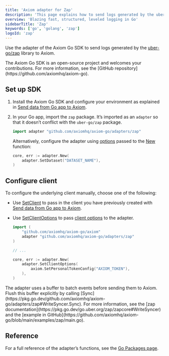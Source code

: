```yaml
---
title: 'Axiom adapter for Zap'
description: 'This page explains how to send logs generated by the uber-go/zap library to Axiom.'
overview: 'Blazing fast, structured, leveled logging in Go'
sidebarTitle: 'Zap'
keywords: ['go', 'golang', 'zap']
logoId: 'zap'
---
```



Use the adapter of the Axiom Go SDK to send logs generated by the [uber-go/zap](https://github.com/uber-go/zap) library to Axiom.

<Note>
The Axiom Go SDK is an open-source project and welcomes your contributions. For more information, see the [GitHub repository](https://github.com/axiomhq/axiom-go).
</Note>

<Prerequisites />

## Set up SDK

1. Install the Axiom Go SDK and configure your environment as explained in [Send data from Go app to Axiom](/guides/go).
1. In your Go app, import the `zap` package. It’s imported as an `adapter` so that it doesn’t conflict with the `uber-go/zap` package.

    ```go
    import adapter "github.com/axiomhq/axiom-go/adapters/zap"
    ```

    Alternatively, configure the adapter using [options](https://pkg.go.dev/github.com/axiomhq/axiom-go/adapters/zap#Option) passed to the [New](https://pkg.go.dev/github.com/axiomhq/axiom-go/adapters/zap#New) function:

    ```go
    core, err := adapter.New(
        adapter.SetDataset("DATASET_NAME"),
    )
    ```

    <ReplaceDataset />

## Configure client

To configure the underlying client manually, choose one of the following:

- Use [SetClient](https://pkg.go.dev/github.com/axiomhq/axiom-go/adapters/zap#SetClient) to pass in the client you have previously created with [Send data from Go app to Axiom](/guides/go).
- Use [SetClientOptions](https://pkg.go.dev/github.com/axiomhq/axiom-go/adapters/zap#SetClientOptions) to pass [client options](https://pkg.go.dev/github.com/axiomhq/axiom-go/axiom#Option) to the adapter.

    ```go
    import (
        "github.com/axiomhq/axiom-go/axiom"
        adapter "github.com/axiomhq/axiom-go/adapters/zap"
    )

    // ...

    core, err := adapter.New(
        adapter.SetClientOptions(
            axiom.SetPersonalTokenConfig("AXIOM_TOKEN"),
        ),
    )
    ```

<Note>
The adapter uses a buffer to batch events before sending them to Axiom. Flush this buffer explicitly by calling [Sync](https://pkg.go.dev/github.com/axiomhq/axiom-go/adapters/zap#WriteSyncer.Sync). For more information, see the [zap documentation](https://pkg.go.dev/go.uber.org/zap/zapcore#WriteSyncer) and the [example in GitHub](https://github.com/axiomhq/axiom-go/blob/main/examples/zap/main.go).
</Note>

## Reference

For a full reference of the adapter’s functions, see the [Go Packages page](https://pkg.go.dev/github.com/axiomhq/axiom-go/adapters/zap).